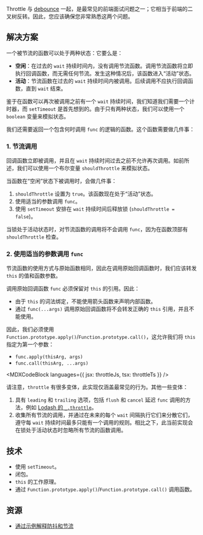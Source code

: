 

Throttle 与 [debounce](/questions/javascript/debounce) 一起，是最常见的前端面试问题之一；它相当于前端的二叉树反转。因此，您应该确保您非常熟悉这两个问题。

## 解决方案

一个被节流的函数可以处于两种状态：它要么是：

* **空闲**：在过去的 `wait` 持续时间内，没有调用节流函数。调用节流函数将立即执行回调函数，而无需任何节流。发生这种情况后，该函数进入“活动”状态。
* **活动**：节流函数在过去的 `wait` 持续时间内被调用。后续调用不应执行回调函数，直到 `wait` 结束。

鉴于在函数可以再次被调用之前有一个 `wait` 持续时间，我们知道我们需要一个计时器，而 `setTimeout` 是首先想到的。由于只有两种状态，我们可以使用一个 `boolean` 变量来模拟状态。

我们还需要返回一个包含何时调用 `func` 的逻辑的函数。这个函数需要做几件事：

### 1. 节流调用

回调函数立即被调用，并且在 `wait` 持续时间过去之前不允许再次调用。如前所述，我们可以使用一个布尔变量 `shouldThrottle` 来模拟状态。

当函数在“空闲”状态下被调用时，会做几件事：

1. `shouldThrottle` 设置为 `true`。该函数现在处于“活动”状态。
2. 使用适当的参数调用 `func`。
3. 使用 `setTimeout` 安排在 `wait` 持续时间后释放锁 (`shouldThrottle = false`)。

当锁处于活动状态时，对节流函数的调用将不会调用 `func`，因为在函数顶部有 `shouldThrottle` 检查。

### 2. 使用适当的参数调用 `func`

节流函数的使用方式与原始函数相同，因此在调用原始回调函数时，我们应该转发 `this` 的值和函数参数。

调用原始回调函数 `func` 必须保留对 `this` 的引用。因此：

* 由于 `this` 的词法绑定，不能使用箭头函数来声明内部函数。
* 通过 `func(...args)` 调用原始回调函数将不会转发正确的 `this` 引用，并且不能使用。

因此，我们必须使用 `Function.prototype.apply()`/`Function.prototype.call()`，这允许我们将 `this` 指定为第一个参数：

* `func.apply(thisArg, args)`
* `func.call(thisArg, ...args)`

<MDXCodeBlock languages={{ jsx: throttleJs, tsx: throttleTs }} />

请注意，`throttle` 有很多变体，此实现仅涵盖最常见的行为。其他一些变体：

1. 具有 `leading` 和 `trailing` 选项，包括 `flush` 和 `cancel` 延迟 `func` 调用的方法，例如 [Lodash 的 `_.throttle`](https://lodash.com/docs/4.17.15#throttle)。
2. 收集所有节流的调用，并通过在未来的每个 `wait` 间隔执行它们来分散它们，遵守每 `wait` 持续时间最多只能有一个调用的规则。相比之下，此当前实现会在锁处于活动状态时忽略所有节流的函数调用。

## 技术

* 使用 `setTimeout`。
* 闭包。
* `this` 的工作原理。
* 通过 `Function.prototype.apply()`/`Function.prototype.call()` 调用函数。

## 资源

* [通过示例解释防抖和节流](https://css-tricks.com/debouncing-throttling-explained-examples/)
